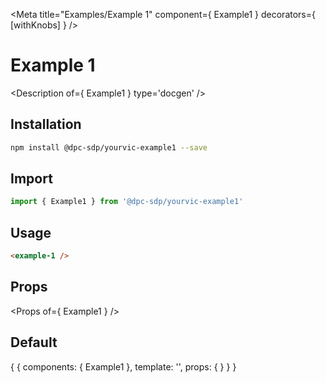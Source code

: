 
<Meta title="Examples/Example 1" component={ Example1 } decorators={ [withKnobs] } />

# Example 1

<Description of={ Example1 } type='docgen' />

## Installation

```bash
npm install @dpc-sdp/yourvic-example1 --save
```

## Import

```javascript
import { Example1 } from '@dpc-sdp/yourvic-example1'
```

## Usage

```html
<example-1 />
```

## Props

<Props of={ Example1 } />

## Default

<Preview>
  <Story name="Default">
    {
      {
        components: { Example1 },
        template: '<example-1 />',
        props: {
        }
      }
    }
  </Story>
</Preview>
